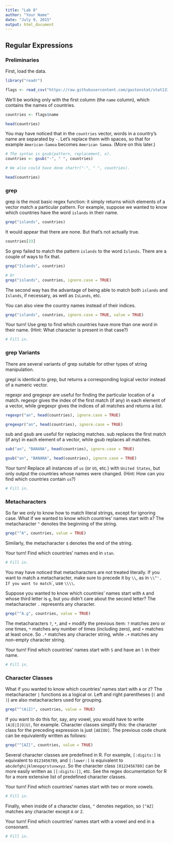 ---
title: "Lab 8"
author: "Your Name"
date: "July 9, 2015"
output: html_document
---

## Regular Expressions

### Preliminaries

First, load the data.

```{r}
library("readr")

flags <- read_csv("https://raw.githubusercontent.com/gastonstat/stat133/master/datasets/flags.csv")
```

We'll be working only with the first column (the `name` column), which contains the names of countries.

```{r}
countries <- flags$name

head(countries)
```

You may have noticed that in the `countries` vector, words in a country's name are separated by `-`.
Let's replace them with spaces, so that for example `American-Samoa` becomes `American Samoa`. (More on this later.)

```{r}
# The syntax is gsub(pattern, replacement, x).
countries <- gsub("-", " ", countries)

# We also could have done chartr("-", " ", countries).

head(countries)
```

### grep

grep is the most basic regex function: it simply returns which elements of a vector match a particular pattern.
For example, suppose we wanted to know which countries have the word `islands` in their name.

```{r}
grep("islands", countries)
```

It would appear that there are none. But that's not actually true.

```{r}
countries[33]
```

So grep failed to match the pattern `islands` to the word `Islands`. There are a couple of ways to fix that.

```{r}
grep("Islands", countries)

# Or
grep("islands", countries, ignore.case = TRUE)
```

The second way has the advantage of being able to match both `islands` and `Islands`, if necessary, as well as `IsLands`, etc.

You can also view the country names instead of their indices.

```{r}
grep("islands", countries, ignore.case = TRUE, value = TRUE)
```

Your turn!
Use grep to find which countries have more than one word in their name. (Hint: What character is present in that case?)

```{r}
# Fill in.
```

### grep Variants

There are several variants of grep suitable for other types of string manipulation.

grepl is identical to grep, but returns a corresponding logical vector instead of a numeric vector.

regexpr and gregexpr are useful for finding the particular location of a match.
regexpr gives the index of the first match (if any) in each element of a vector, while gregexpr gives the indices of all matches and returns a list.

```{r}
regexpr("an", head(countries), ignore.case = TRUE)

gregexpr("an", head(countries), ignore.case = TRUE)
```

sub and gsub are useful for replacing matches.
sub replaces the first match (if any) in each element of a vector, while gsub replaces all matches.

```{r}
sub("an", "BANANA", head(countries), ignore.case = TRUE)

gsub("an", "BANANA", head(countries), ignore.case = TRUE)
```

Your turn!
Replace all instances of `us` (or `US`, etc.) with `United States`, but only output the countries whose names were changed.
(Hint: How can you find which countries contain `us`?)

```{r}
# Fill in.
```

### Metacharacters

So far we only to know how to match literal strings, except for ignoring case.
What if we wanted to know which countries' names start with `A`?
The metacharacter `^` denotes the beginning of the string.

```{r}
grep("^A", countries, value = TRUE)
```

Similarly, the metacharacter `$` denotes the end of the string.

Your turn!
Find which countries' names end in `stan`.

```{r}
# Fill in.
```

You may have noticed that metacharacters are not treated literally.
If you want to match a metacharacter, make sure to precede it by `\\`, as in `\\^'.
If you want to match `\`, use `\\\\`.

Suppose you wanted to know which countries' names start with `A` and whose third letter is `g`, but you didn't care about the second letter? The metacharacter `.` represents any character.

```{r}
grep("^A.g", countries, value = TRUE)
```

The metacharacters `?`, `*`, and `+` modify the previous item: `?` matches zero or one times, `*` matches any number of times (including zero), and `+` matches at least once.
So `.*` matches any character string, while `.+` matches any non-empty character string.

Your turn!
Find which countries' names start with `S` and have an `l` in their name.

```{r}
# Fill in.
```

### Character Classes

What if you wanted to know which countries' names start with `A` or `Z`? The metacharacter `|` functions as a logical or.
Left and right parentheses (`(` and `)`) are also metacharacters used for grouping.

```{r}
grep("^(A|Z)", countries, value = TRUE)
```

If you want to do this for, say, any vowel, you would have to write `(A|E|I|O|U)`, for example.
Character classes simplify this: the character class for the preceding expression is just `[AEIOU]`.
The previous code chunk can be equivalently written as follows:

```{r}
grep("^[AZ]", countries, value = TRUE)
```

Several character classes are predefined in R.
For example, `[:digits:]` is equivalent to `0123456789`, and `[:lower:]` is equivalent to `abcdefghijklmnopqrstuvwxyz`.
So the character class `[0123456789]` can be more easily written as `[[:digits:]]`, etc.
See the regex documentation for R for a more extensive list of predefined character classes.

Your turn!
Find which countries' names start with two or more vowels.

```{r}
# Fill in.
```

Finally, when inside of a character class, `^` denotes negation, so `[^AZ]` matches any character except `A` or `Z`.

Your turn!
Find which countries' names start with a vowel and end in a consonant.

```{r}
# Fill in.
```
